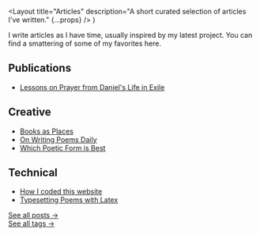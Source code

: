   <Layout
    title="Articles"
    description="A short curated selection of articles I've written."
    {...props}
  />
)

I write articles as I have time, usually inspired by my latest project. You can find a smattering of some of my favorites here.

## Publications

- [Lessons on Prayer from Daniel's Life in Exile](https://washingtoninst.org/lessons-on-prayer-from-daniels-life-in-exile/)

## Creative

- [Books as Places](/articles/55-books)
- [On Writing Poems Daily](/articles/on-writing-poems-daily)
- [Which Poetic Form is Best](/articles/which-poetic-form-is-best)

## Technical

- [How I coded this website](/articles/how-i-coded-this-website)
- [Typesetting Poems with Latex](/articles/typesetting-poems-with-latex-i)

[See all posts &rarr;](/articles/all)  
[See all tags &rarr;](/articles/tags)
